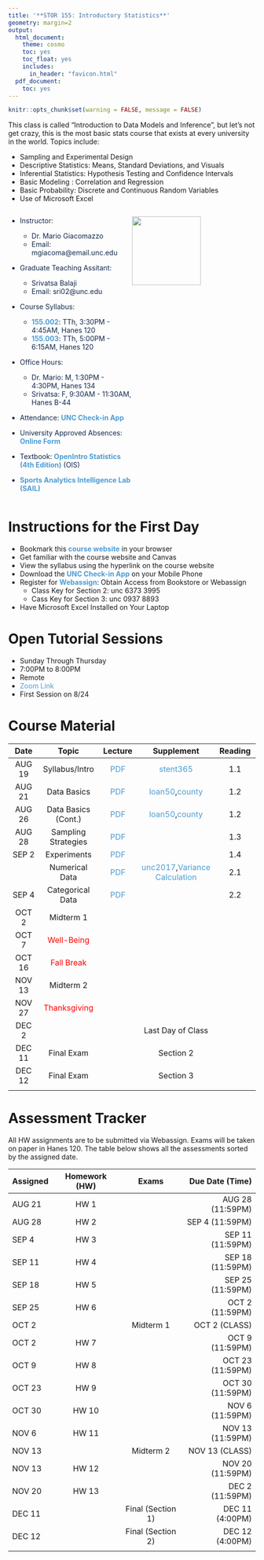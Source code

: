 ```yaml
---
title: '**STOR 155: Introductory Statistics**'
geometry: margin=2
output:
  html_document:
    theme: cosmo
    toc: yes
    toc_float: yes
    includes:
      in_header: "favicon.html"
  pdf_document:
    toc: yes
---
```


```r
knitr::opts_chunk$set(warning = FALSE, message = FALSE) 
```

<style type="text/css">

div {
color: #13294B;
}

#TOC {
  color: #4B9CD3;
}

.list-group-item.active, .list-group-item.active:focus, .list-group-item.active:hover {
  color: #4B9CD3;
  background-color: #13294B;
}

a:link {
    color: #4B9CD3;
    text-decoration: none;
}

a:visited {
        text-decoration: none;
color: #4B9CD3;

}
a:hover {
color: #4B9CD3;
background-color: #13294B;
}

.main-container {
  max-width: 300px;
  margin-left: auto;
  margin-right: auto;
}

.column {
  float: left;
  width: 50%;
}

.row:after {
  content: "";
  display: table;
  clear: both;
} 

</style>
This class is called "Introduction to Data Models and Inference", but let's not get crazy, this is the most basic stats course that exists at every university in the world. Topics include: 

- Sampling and Experimental Design
- Descriptive Statistics: Means, Standard Deviations, and Visuals
- Inferential Statistics: Hypothesis Testing and Confidence Intervals
- Basic Modeling : Correlation and Regression
- Basic Probability: Discrete and Continuous Random Variables
- Use of Microsoft Excel

<div class="row">
  <div class="column">

- Instructor: 
    - Dr. Mario Giacomazzo
    - Email: mgiacoma@email.unc.edu

- Graduate Teaching Assitant: 
    - Srivatsa Balaji
    - Email: sri02@unc.edu

- Course Syllabus: 
    - **[155.002](Syllabi/STOR155_002_SYLLABUS.pdf)**: TTh, 3:30PM - 4:45AM, Hanes 120
    - **[155.003](Syllabi/STOR155_003_SYLLABUS.pdf)**: TTh, 5:00PM - 6:15AM, Hanes 120

- Office Hours: 
    - Dr. Mario: M, 1:30PM - 4:30PM, Hanes 134
    - Srivatsa: F, 9:30AM - 11:30AM, Hanes B-44
    
- Attendance: **[UNC Check-in App](https://unccheckin.unc.edu/)**

- University Approved Absences: **[Online Form](https://uaao.unc.edu/submit-a-request/)**

- Textbook: **[OpenIntro Statistics (4th Edition)](Textbooks/STOR 155 Textbook 2019 Edition.pdf)** (OIS)

- **[Sports Analytics Intelligence Lab (SAIL)](https://supermariogiacomazzo.github.io/sports-analytics-intelligence-laboratory/)**

  </div>
  <div class="column">
  <img src="UNC_Logo.png" width="140px" height="auto">
  </div>
</div> 

# **Instructions for the First Day**
- Bookmark this **[course website](https://supermariogiacomazzo.github.io/STOR155_WEBSITE/)** in your browser
- Get familiar with the course website and Canvas
- View the syllabus using the hyperlink on the course website
- Download the **[UNC Check-in App](https://unccheckin.unc.edu/#studentFAQ)** on your Mobile Phone
- Register for **[Webassign](https://www.webassign.net/)**: Obtain Access from Bookstore or Webassign
    - Class Key for Section 2: unc 6373 3995
    - Cass Key for Section 3: unc 0937 8893 
- Have Microsoft Excel Installed on Your Laptop

# **Open Tutorial Sessions**
- Sunday Through Thursday
- 7:00PM to 8:00PM
- Remote
- [Zoom Link](https://unc.zoom.us/j/91025408971)
- First Session on 8/24

# **Course Material**

| Date | Topic | Lecture | Supplement |Reading|
|:---------:|:---------:|:---------:|:---------:|:---------:|
| AUG 19 | Syllabus/Intro |[PDF](Lectures/Lecture1/Section_1_1.pdf)|[stent365](https://github.com/SuperMarioGiacomazzo/STOR155_WEBSITE/raw/refs/heads/main/Lectures/Lecture1/stent365.xlsx)|1.1|
| AUG 21 | Data Basics |[PDF](Lectures/Lecture2/Section_1_2.pdf)|[loan50](https://github.com/SuperMarioGiacomazzo/STOR155_WEBSITE/raw/refs/heads/main/Lectures/Lecture2/loan50.xlsx),[county](https://github.com/SuperMarioGiacomazzo/STOR155_WEBSITE/raw/refs/heads/main/Lectures/Lecture2/county.xlsx)|1.2|
| AUG 26 | Data Basics (Cont.) |[PDF](Lectures/Lecture2/Section_1_2.pdf)|[loan50](https://github.com/SuperMarioGiacomazzo/STOR155_WEBSITE/raw/refs/heads/main/Lectures/Lecture2/loan50.xlsx),[county](https://github.com/SuperMarioGiacomazzo/STOR155_WEBSITE/raw/refs/heads/main/Lectures/Lecture2/county.xlsx)|1.2|
| AUG 28  |Sampling Strategies|[PDF](Lectures/Lecture3/Section_1_3.pdf)||1.3|
| SEP 2 | Experiments|[PDF](Lectures/Lecture4/Section_1_4.pdf)||1.4|
| | Numerical Data|[PDF](Lectures/Lecture5/Section_2_1.pdf)|[unc2017](https://github.com/SuperMarioGiacomazzo/STOR155_WEBSITE/raw/refs/heads/main/Lectures/Lecture5/unc2017.xlsx),[Variance Calculation](https://github.com/SuperMarioGiacomazzo/STOR155_WEBSITE/raw/refs/heads/main/Lectures/Lecture5/Variance_Calculation.xlsx)|2.1|
| SEP 4| Categorical Data|[PDF](Lectures/Lecture6/Section_2_2.pdf)||2.2|
| OCT 2 | Midterm 1 ||||
| OCT 7| <span style="color: red;">Well-Being</span> ||||
| OCT 16| <span style="color: red;">Fall Break</span> ||||
| NOV 13| Midterm 2 ||||
| NOV 27| <span style="color: red;">Thanksgiving</span> ||||
| DEC 2|  ||Last Day of Class||
| DEC 11| Final Exam ||Section 2||
| DEC 12| Final Exam ||Section 3||
|||||

# **Assessment Tracker**

All HW assignments are to be submitted via Webassign. Exams will be taken on paper in Hanes 120. The table below shows all the assessments sorted by the assigned date. 

| Assigned |Homework (HW) | Exams | Due Date (Time) |
|----------|:--------:|:--------:|----------------:|
|AUG 21| HW 1 | | AUG 28 (11:59PM)|
|AUG 28| HW 2 | | SEP 4 (11:59PM)|
|SEP 4| HW 3 | | SEP 11 (11:59PM)|
|SEP 11| HW 4 | | SEP 18 (11:59PM)|
|SEP 18| HW 5 | | SEP 25 (11:59PM)|
|SEP 25| HW 6 | | OCT 2 (11:59PM)|
|OCT 2|  | Midterm 1 | OCT 2 (CLASS)|
|OCT 2| HW 7  | | OCT 9 (11:59PM)|
|OCT 9| HW 8  | | OCT 23 (11:59PM)|
|OCT 23| HW 9  | | OCT 30 (11:59PM)|
|OCT 30| HW 10  | | NOV 6 (11:59PM)|
|NOV 6| HW 11  | | NOV 13 (11:59PM)|
|NOV 13|  | Midterm 2 | NOV 13 (CLASS)|
|NOV 13| HW 12  | | NOV 20 (11:59PM)|
|NOV 20| HW 13  | | DEC 2 (11:59PM)|
|DEC 11| |Final (Section 1) |DEC 11 (4:00PM) |
|DEC 12| |Final (Section 2) |DEC 12 (4:00PM) |
|          |   |     |             |



 


